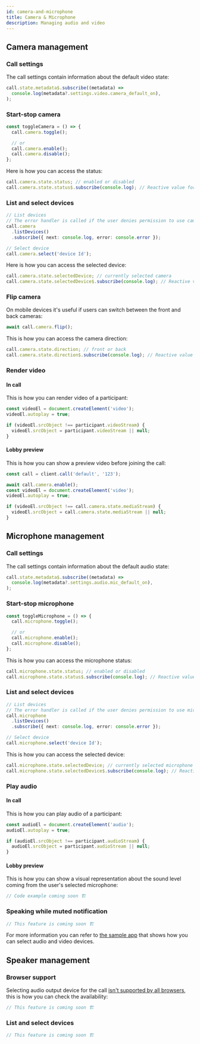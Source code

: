 ```yaml
---
id: camera-and-microphone
title: Camera & Microphone
description: Managing audio and video
---
```


## Camera management

### Call settings

The call settings contain information about the default video state:

```typescript
call.state.metadata$.subscribe((metadata) =>
  console.log(metadata?.settings.video.camera_default_on),
);
```

### Start-stop camera

```typescript
const toggleCamera = () => {
  call.camera.toggle();

  // or
  call.camera.enable();
  call.camera.disable();
};
```

Here is how you can access the status:

```typescript
call.camera.state.status; // enabled or disabled
call.camera.state.status$.subscribe(console.log); // Reactive value for status, you can subscribe to changes
```

### List and select devices

```typescript
// List devices
// The error handler is called if the user denies permission to use camera
call.camera
  .listDevices()
  .subscribe({ next: console.log, error: console.error });

// Select device
call.camera.select('device Id');
```

Here is how you can access the selected device:

```typescript
call.camera.state.selectedDevice; // currently selected camera
call.camera.state.selectedDevice$.subscribe(console.log); // Reactive value for selected device, you can subscribe to changes
```

### Flip camera

On mobile devices it's useful if users can switch between the front and back cameras:

```typescript
await call.camera.flip();
```

This is how you can access the camera direction:

```typescript
call.camera.state.direction; // front or back
call.camera.state.direction$.subscribe(console.log); // Reactive value for direction, you can subscribe to changes
```

### Render video

#### In call

This is how you can render video of a participant:

```typescript
const videoEl = document.createElement('video');
videoEl.autoplay = true;

if (videoEl.srcObject !== participant.videoStream) {
  videoEl.srcObject = participant.videoStream || null;
}
```

#### Lobby preview

This is how you can show a preview video before joining the call:

```typescript
const call = client.call('default', '123');

await call.camera.enable();
const videoEl = document.createElement('video');
videoEl.autoplay = true;

if (videoEl.srcObject !== call.camera.state.mediaStream) {
  videoEl.srcObject = call.camera.state.mediaStream || null;
}
```

## Microphone management

### Call settings

The call settings contain information about the default audio state:

```typescript
call.state.metadata$.subscribe((metadata) =>
  console.log(metadata?.settings.audio.mic_default_on),
);
```

### Start-stop microphone

```typescript
const toggleMicrophone = () => {
  call.microphone.toggle();

  // or
  call.microphone.enable();
  call.microphone.disable();
};
```

This is how you can access the microphone status:

```typescript
call.microphone.state.status; // enabled or disabled
call.microphone.state.status$.subscribe(console.log); // Reactive value for status, you can subscribe to changes
```

### List and select devices

```typescript
// List devices
// The error handler is called if the user denies permission to use microphone
call.microphone
  .listDevices()
  .subscribe({ next: console.log, error: console.error });

// Select device
call.microphone.select('device Id');
```

This is how you can access the selected device:

```typescript
call.microphone.state.selectedDevice; // currently selected microphone
call.microphone.state.selectedDevice$.subscribe(console.log); // Reactive value for selected device, you can subscribe to changes
```

### Play audio

#### In call

This is how you can play audio of a participant:

```typescript
const audioEl = document.createElement('audio');
audioEl.autoplay = true;

if (audioEl.srcObject !== participant.audioStream) {
  audioEl.srcObject = participant.audioStream || null;
}
```

#### Lobby preview

This is how you can show a visual representation about the sound level coming from the user's selected microphone:

```typescript
// Code example coming soon 🏗️
```

### Speaking while muted notification

```typescript
// This feature is coming soon 🏗️
```

For more information you can refer to [the sample app](https://github.com/GetStream/stream-video-js/tree/main/sample-apps/client/ts-quickstart) that shows how you can select audio and video devices.

## Speaker management

### Browser support

Selecting audio output device for the call [isn't supported by all browsers](https://developer.mozilla.org/en-US/docs/Web/API/HTMLMediaElement/sinkId), this is how you can check the availability:

```typescript
// This feature is coming soon 🏗️
```

### List and select devices

```typescript
// This feature is coming soon 🏗️
```
